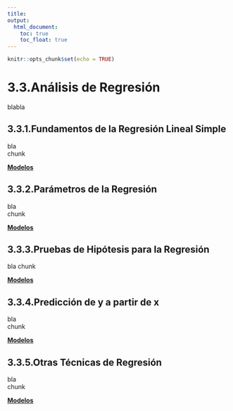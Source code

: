 ```yaml
---
title:
output:
  html_document:
    toc: true
    toc_float: true
---
```


```r
knitr::opts_chunk$set(echo = TRUE)
```

# 3.3.Análisis de Regresión

blabla  

## 3.3.1.Fundamentos de la Regresión Lineal Simple

bla  
chunk  

[ __Modelos__](https://dsfernandez.github.io/bioestadisticas/modelos.html)

## 3.3.2.Parámetros de la Regresión

bla  
chunk  

[ __Modelos__](https://dsfernandez.github.io/bioestadisticas/modelos.html)

## 3.3.3.Pruebas de Hipótesis para la Regresión

bla
chunk  

[ __Modelos__](https://dsfernandez.github.io/bioestadisticas/modelos.html)

## 3.3.4.Predicción de y a partir de x

bla  
chunk  

[ __Modelos__](https://dsfernandez.github.io/bioestadisticas/modelos.html)

## 3.3.5.Otras Técnicas de Regresión

bla  
chunk  

[ __Modelos__](https://dsfernandez.github.io/bioestadisticas/modelos.html)

